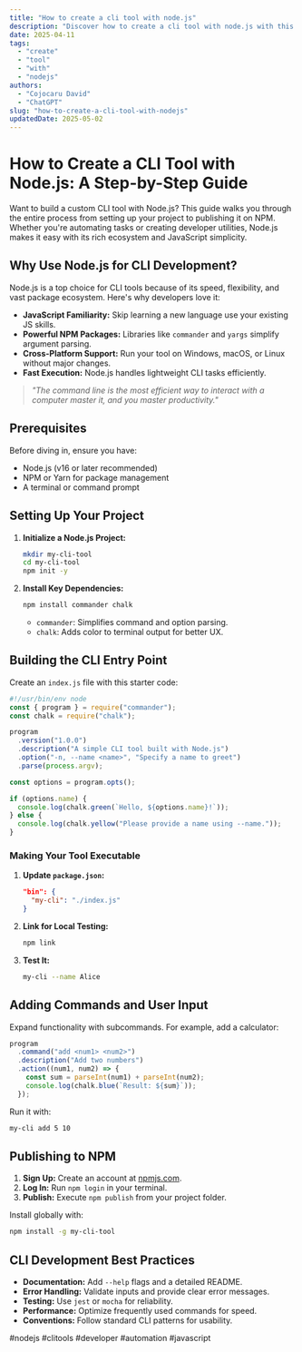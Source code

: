```yaml
---
title: "How to create a cli tool with node.js"
description: "Discover how to create a cli tool with node.js with this in-depth guide, providing actionable insights and practical tips to boost your knowledge and results."
date: 2025-04-11
tags:
  - "create"
  - "tool"
  - "with"
  - "nodejs"
authors:
  - "Cojocaru David"
  - "ChatGPT"
slug: "how-to-create-a-cli-tool-with-nodejs"
updatedDate: 2025-05-02
---
```


# How to Create a CLI Tool with Node.js: A Step-by-Step Guide  

Want to build a custom CLI tool with Node.js? This guide walks you through the entire process from setting up your project to publishing it on NPM. Whether you're automating tasks or creating developer utilities, Node.js makes it easy with its rich ecosystem and JavaScript simplicity.  

## Why Use Node.js for CLI Development?  

Node.js is a top choice for CLI tools because of its speed, flexibility, and vast package ecosystem. Here's why developers love it:  

- **JavaScript Familiarity:** Skip learning a new language use your existing JS skills.  
- **Powerful NPM Packages:** Libraries like `commander` and `yargs` simplify argument parsing.  
- **Cross-Platform Support:** Run your tool on Windows, macOS, or Linux without major changes.  
- **Fast Execution:** Node.js handles lightweight CLI tasks efficiently.  

> *"The command line is the most efficient way to interact with a computer master it, and you master productivity."*  

## Prerequisites  

Before diving in, ensure you have:  
- Node.js (v16 or later recommended)  
- NPM or Yarn for package management  
- A terminal or command prompt  

## Setting Up Your Project  

1. **Initialize a Node.js Project:**  
   ```bash  
   mkdir my-cli-tool  
   cd my-cli-tool  
   npm init -y  
   ```  

2. **Install Key Dependencies:**  
   ```bash  
   npm install commander chalk  
   ```  
   - `commander`: Simplifies command and option parsing.  
   - `chalk`: Adds color to terminal output for better UX.  

## Building the CLI Entry Point  

Create an `index.js` file with this starter code:  
```javascript  
#!/usr/bin/env node  
const { program } = require("commander");  
const chalk = require("chalk");  

program  
  .version("1.0.0")  
  .description("A simple CLI tool built with Node.js")  
  .option("-n, --name <name>", "Specify a name to greet")  
  .parse(process.argv);  

const options = program.opts();  

if (options.name) {  
  console.log(chalk.green(`Hello, ${options.name}!`));  
} else {  
  console.log(chalk.yellow("Please provide a name using --name."));  
}  
```  

### Making Your Tool Executable  

1. **Update `package.json`:**  
   ```json  
   "bin": {  
     "my-cli": "./index.js"  
   }  
   ```  

2. **Link for Local Testing:**  
   ```bash  
   npm link  
   ```  

3. **Test It:**  
   ```bash  
   my-cli --name Alice  
   ```  

## Adding Commands and User Input  

Expand functionality with subcommands. For example, add a calculator:  
```javascript  
program  
  .command("add <num1> <num2>")  
  .description("Add two numbers")  
  .action((num1, num2) => {  
    const sum = parseInt(num1) + parseInt(num2);  
    console.log(chalk.blue(`Result: ${sum}`));  
  });  
```  

Run it with:  
```bash  
my-cli add 5 10  
```  

## Publishing to NPM  

1. **Sign Up:** Create an account at [npmjs.com](https://www.npmjs.com/).  
2. **Log In:** Run `npm login` in your terminal.  
3. **Publish:** Execute `npm publish` from your project folder.  

Install globally with:  
```bash  
npm install -g my-cli-tool  
```  

## CLI Development Best Practices  

- **Documentation:** Add `--help` flags and a detailed README.  
- **Error Handling:** Validate inputs and provide clear error messages.  
- **Testing:** Use `jest` or `mocha` for reliability.  
- **Performance:** Optimize frequently used commands for speed.  
- **Conventions:** Follow standard CLI patterns for usability.  

#nodejs #clitools #developer #automation #javascript